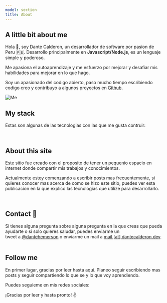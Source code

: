 ```yaml
---
model: section
title: About
---
```



## A little bit about me

<Separator />

<p class="para">

Hola 👋, soy Dante Calderon, un desarrollador de software por pasion de Peru 🇵🇪. Desarrollo principalmente en **Javascript/Node.js**, es un lenguaje simple y poderoso.

Me apasiona el autoaprendizaje y me esfuerzo por mejorar y desafiar mis habilidades para mejorar en lo que hago.

</p>

Soy un apasionado del codigo abierto, paso mucho tiempo escribiendo codigo creo y contribuyo a algunos proyectos en [Github](https://github.com/dantehemerson).

<div class="mdx-image-container with-border" style="max-width: 500px;">

![Me](../images/about-image.jpg)

</div>

<section class='lisa'>

## My stack

<Separator />

Estas son algunas de las tecnologias con las que me gusta contruir:

<Stack />

<br />

</section>

## About this site

<Separator />

<p class="para">

Este sitio fue creado con el proposito de tener un pequenio espacio en internet donde compartir mis trabajos y conocimientos.

</p>

Actualmente estoy comenzando a escribir posts mas frecuentemente,
si quieres conocer mas acerca de como se hizo este sitio, puedes ver esta publicacion en la que explico las tecnologias que utilize para desarrollarlo.

<br />

<section class='lisa'>

## Contact 💬

<Separator />

Si tienes alguna pregunta sobre alguna pregunta en la que creas que pueda ayudarte o si solo quieres saludar, puedes enviarme un <br/>tweet a [@dantehemerson](https://twitter.com/dantehemerson) o enviarme un mail a [mail [at] dantecalderon.dev](mailto:mail@dantecalderon.dev). <br/> <br/>

</section>

## Follow me

<Separator />

En primer lugar, gracias por leer hasta aqui. Planeo seguir escribiendo mas posts y seguir compartiendo lo que se y lo que voy aprendiendo.

Puedes seguieme en mis redes sociales:

<ContactSocial />

¡Gracias por leer y hasta pronto! ✌

<Separator type="fin" />

